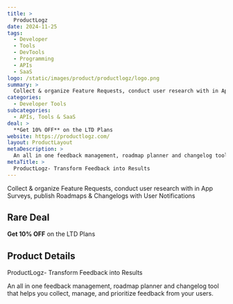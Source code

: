 ```yaml
---
title: >
  ProductLogz
date: 2024-11-25
tags:
  - Developer
  - Tools
  - DevTools
  - Programming
  - APIs
  - SaaS
logo: /static/images/product/productlogz/logo.png
summary: >
  Collect & organize Feature Requests, conduct user research with in App Surveys, publish Roadmaps & Changelogs with User Notifications
categories:
  - Developer Tools
subcategories:
  - APIs, Tools & SaaS
deal: >
  **Get 10% OFF** on the LTD Plans
website: https://productlogz.com/
layout: ProductLayout
metaDescription: >
  An all in one feedback management, roadmap planner and changelog tool that helps you collect, manage, and prioritize feedback from your users.
metaTitle: >
  ProductLogz- Transform Feedback into Results
---
```

Collect & organize Feature Requests, conduct user research with in App Surveys, publish Roadmaps & Changelogs with User Notifications

## Rare Deal

**Get 10% OFF** on the LTD Plans

## Product Details
ProductLogz- Transform Feedback into Results

An all in one feedback management, roadmap planner and changelog tool that helps you collect, manage, and prioritize feedback from your users.
